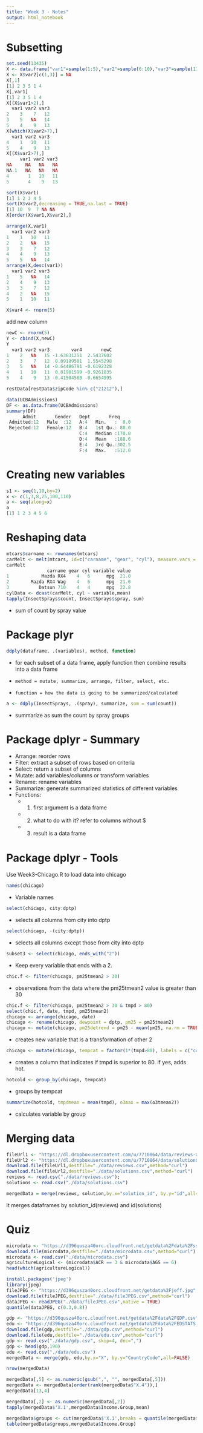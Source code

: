 ```yaml
---
title: "Week 3 - Notes"
output: html_notebook
---
```


# Subsetting

```r
set.seed(13435)
X <- data.frame("var1"=sample(1:5),"var2"=sample(6:10),"var3"=sample(11:15))
X <- X$var2[c(1,3)] = NA
X[,1]
[1] 2 3 5 1 4
X[,var1]
[1] 2 3 5 1 4
X[(X$var1>2),]
  var1 var2 var3
2    3    7   12
3    5   NA   14
5    4    9   13
X[which(X$var2>7),]
  var1 var2 var3
4    1   10   11
5    4    9   13
X[(X$var2>7),]
     var1 var2 var3
NA     NA   NA   NA
NA.1   NA   NA   NA
4       1   10   11
5       4    9   13
```

```r
sort(X$var1)
[1] 1 2 3 4 5
sort(X$var2,decreasing = TRUE,na.last = TRUE)
[1] 10  9  7 NA NA
X[order(X$var1,X$var2),]
```

```r
arrange(X,var1)
  var1 var2 var3
1    1   10   11
2    2   NA   15
3    3    7   12
4    4    9   13
5    5   NA   14
arrange(X,desc(var1))
  var1 var2 var3
1    5   NA   14
2    4    9   13
3    3    7   12
4    2   NA   15
5    1   10   11
```

```r
X$var4 <- rnorm(5) 
```
add new column

```r
newC <- rnorm(5)
Y <- cbind(X,newC)
Y
  var1 var2 var3        var4       newC
1    2   NA   15 -1.63631251  2.5437602
2    3    7   12  0.09189581  1.5545298
3    5   NA   14 -0.64486791 -0.6192328
4    1   10   11  0.01901599 -0.9261035
5    4    9   13 -0.41504580 -0.6654995
```

```r
restData[restData$zipCode %in% c("21212"),]
```

```r
data(UCBAdmissions)
DF <- as.data.frame(UCBAdmissions)
summary(DF)
      Admit       Gender   Dept       Freq      
 Admitted:12   Male  :12   A:4   Min.   :  8.0  
 Rejected:12   Female:12   B:4   1st Qu.: 80.0  
                           C:4   Median :170.0  
                           D:4   Mean   :188.6  
                           E:4   3rd Qu.:302.5  
                           F:4   Max.   :512.0  
```
# Creating new variables

```r
s1 <- seq(1,10,by=2)
x <- c(1,3,8,25,100,110)
a <- seq(along=x)
a
[1] 1 2 3 4 5 6
```

# Reshaping data

```r
mtcars$carname <- rownames(mtcars)
carMelt <- melt(mtcars, id=c("carname", "gear", "cyl"), measure.vars = c("mpg", "hp"))
carMelt
               carname gear cyl variable value
1            Mazda RX4    4   6      mpg  21.0
2        Mazda RX4 Wag    4   6      mpg  21.0
3           Datsun 710    4   4      mpg  22.8
cylData <- dcast(carMelt, cyl ~ variable,mean)
tapply(InsectSprays$count, InsectSprays$spray, sum) 
```
- sum of count by spray value


# Package plyr

```r
ddply(dataframe, .(variables), method, function)
```

- for each subset of a data frame, apply function then combine results into a data frame
-     method = mutate, summarize, arrange, filter, select, etc.
-     function = how the data is going to be summarized/calculated

```r
a <- ddply(InsectSprays, .(spray), summarize, sum = sum(count))
```

- summarize as sum the count by spray groups

# Package dplyr - Summary

- Arrange: reorder rows 
- Filter: extract a subset of rows based on criteria
- Select: return a subset of columns
- Mutate: add variables/columns or transform variables
- Rename: rename variables
- Summarize: generate summarized statistics of different variables
- Functions:
  - 1) first argument is a data frame
  - 2) what to do with it? refer to columns without $
  - 3) result is a data frame
  
# Package dplyr - Tools

Use Week3-Chicago.R to load data into chicago

```r
names(chicago)
```
- Variable names
```r
select(chicago, city:dptp)
```
- selects all columns from city into dptp
```r
select(chicago, -(city:dptp))
```
- selects all columns except those from city into dptp

```r
subset3 <- select(chicago, ends_with("2"))
```
- Keep every variable that ends with a 2.
```r
chic.f <- filter(chicago, pm25tmean2 > 30)
```
- observations from the data where the pm25tmean2 value is greater than 30

```r
chic.f <- filter(chicago, pm25tmean2 > 30 & tmpd > 80)
select(chic.f, date, tmpd, pm25tmean2)
chicago <- arrange(chicago, date)
chicago <- rename(chicago, dewpoint = dptp, pm25 = pm25tmean2)
chicago <- mutate(chicago, pm25detrend = pm25 - mean(pm25, na.rm = TRUE)) 
```
- creates new variable that is a transformation of other 2

```r
chicago <- mutate(chicago, tempcat = factor(1*(tmpd>80), labels = c("cold","hot")))
```
- creates a column that indicates if tmpd is superior to 80. if yes, adds hot.
```r
hotcold <- group_by(chicago, tempcat)
```
- groups by tempcat
```r
summarize(hotcold, tmpdmean = mean(tmpd), o3max = max(o3tmean2))
```
- calculates variable by group

# Merging data

```r
fileUrl1 <- "https://dl.dropboxusercontent.com/u/7710864/data/reviews-apr29.csv"
fileUrl2 <- "https://dl.dropboxusercontent.com/u/7710864/data/solutions-apr29.csv"
download.file(fileUrl1,destfile="./data/reviews.csv",method="curl")
download.file(fileUrl2,destfile="./data/solutions.csv",method="curl")
reviews <- read.csv("./data/reviews.csv"); 
solutions <- read.csv("./data/solutions.csv")

```

```r
mergedData = merge(reviews, solution,by.x="solution_id", by.y="id",all=TRUE)

```
It merges dataframes by solution_id(reviews) and id(solutions)

# Quiz

```r
microdata <- "https://d396qusza40orc.cloudfront.net/getdata%2Fdata%2Fss06hid.csv"
download.file(microdata,destfile="./data/microdata.csv",method="curl")
microdata <- read.csv("./data/microdata.csv")
agricultureLogical <- (microdata$ACR == 3 & microdata$AGS == 6)
head(which(agricultureLogical))
```


```r
install.packages('jpeg')
library(jpeg)
fileJPEG <- "https://d396qusza40orc.cloudfront.net/getdata%2Fjeff.jpg"
download.file(fileJPEG,destfile="./data/fileJPEG.csv",method="curl")
dataJPEG <- readJPEG("./data/fileJPEG.csv",native = TRUE)
quantile(dataJPEG, c(0.3,0.8))
```


```r
gdp <- "https://d396qusza40orc.cloudfront.net/getdata%2Fdata%2FGDP.csv"
edu <- "https://d396qusza40orc.cloudfront.net/getdata%2Fdata%2FEDSTATS_Country.csv"
download.file(gdp,destfile="./data/gdp.csv",method="curl")
download.file(edu,destfile="./data/edu.csv",method="curl")
gdp <- read.csv("./data/gdp.csv", skip=4, dec=",")
gdp <- head(gdp,190)
edu <- read.csv("./data/edu.csv")
mergedData <- merge(gdp, edu,by.x="X", by.y="CountryCode",all=FALSE)
```


```r
nrow(mergedData)

mergedData[,5] <- as.numeric(gsub(",", "", mergedData[,5]))
mergedData <- mergedData[order(rank(mergedData$"X.4")),]
mergedData[13,4]
```


```r


mergedData[,2] <- as.numeric(mergedData[,2])
tapply(mergedData$'X.1',mergedData$Income.Group,mean)
```


```r
mergedData$groups <- cut(mergedData$'X.1',breaks = quantile(mergedData$'X.1',c(0,0.2,0.4,0.6,0.8,1)))
table(mergedData$groups,mergedData$Income.Group)
```



